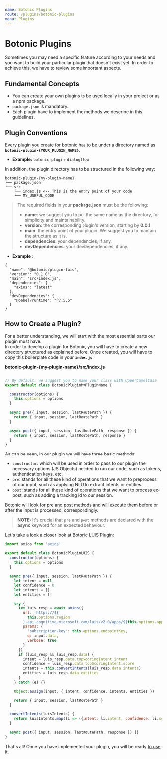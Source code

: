 ```yaml
---
name: Botonic Plugins
route: /plugins/botonic-plugins
menu: Plugins
---
```



# Botonic Plugins

Sometimes you may need a specific feature according to your needs and you want to build 
your particular plugin that doesn't exist yet. In order to achieve this, we have to review some important aspects.

## Fundamental Concepts
* You can create your own plugins to be used locally in your project or as a npm package.
* `package.json` is mandatory.
* Each plugin have to implement the methods we describe in this guidelines.

## Plugin Conventions

Every plugin you create for botonic has to be under a directory named as  
**`botonic-plugin-{YOUR_PLUGIN_NAME}`**.  
* **Example:** `botonic-plugin-dialogflow`

In addition, the plugin directory has to be structured in the following way:
``` 
botonic-plugin-{my-plugin-name}
└── package.json
└── src
    └── index.js <-- This is the entry point of your code
    └── MY_USEFUL_CODE
```

>The required fields in your **package.json** must be the following:
>  * **name**: we suggest you to put the same name as the directory, for simplicity and maintainability.
>  * **version**: the corresponding plugin's version, starting by **0.0.1**.
>  * **main**: the entry point of your plugin. We suggest you to mantain the structure as it is. 
>  * **dependencies**: your dependencies, if any.
>  * **devDependencies**: your devDependencies, if any.  

* **Example** :

```
{
  "name": "@botonic/plugin-luis",
  "version": "0.1.0",
  "main": "src/index.js",
  "dependencies": {
    "axios": "latest"
  },
  "devDependencies": {
    "@babel/runtime": "^7.5.5"
  }
}
```

## How to Create a Plugin? 
For a better understanding, we will start with the most essential parts our plugin must have.  
In order to develop a plugin for Botonic, you will have to create a new directory structured as explained before.
Once created, you will have to copy this boilerplate code in your **`index.js`**:

**botonic-plugin-{my-plugin-name}/src/index.js**

```javascript

// By default, we suggest you to name your class with UpperCamelCase
export default class BotonicPluginMyPluginName {

  constructor(options) {
    this.options = options
  }

  async pre({ input, session, lastRoutePath }) {
    return { input, session, lastRoutePath }
  }

  async post({ input, session, lastRoutePath, response }) {
    return { input, session, lastRoutePath, response }
  }
}

```

As can be seen, in our plugin we will have three basic methods:
* `constructor`: which will be used in order to pass to our plugin the necessary options (JS Objects) needed to run our code,
such as tokens, authentication keys, etc.
* `pre`: stands for all these kind of operations that we want to preprocess of our input, such as applying NLU to extract intents or entities.
* `post`: stands for all these kind of operations that we want to process ex-post, such as adding a tracking id to our session.

Botonic will look for pre and post methods and will execute them before or after the input is processed, correspondingly.

> **NOTE:**
> It's crucial that `pre` and `post` methods are declared with the **async** keyword for an expected behaviour.

Let's take a look a closer look at [Botonic LUIS Plugin](https://github.com/hubtype/botonic/tree/master/packages/botonic-plugin-luis):

```javascript
import axios from 'axios'

export default class BotonicPluginLUIS {
  constructor(options) {
    this.options = options
  }

  async pre({ input, session, lastRoutePath }) {
    let intent = null
    let confidence = 0
    let intents = []
    let entities = []

    try {
      let luis_resp = await axios({
        url: `https://${
          this.options.region
        }.api.cognitive.microsoft.com/luis/v2.0/apps/${this.options.appID}`,
        params: {
          'subscription-key': this.options.endpointKey,
          q: input.data,
          verbose: true
        }
      })
      if (luis_resp && luis_resp.data) {
        intent = luis_resp.data.topScoringIntent.intent
        confidence = luis_resp.data.topScoringIntent.score
        intents = this.convertIntents(luis_resp.data.intents)
        entities = luis_resp.data.entities
      }
    } catch (e) {}

    Object.assign(input, { intent, confidence, intents, entities })

    return { input, session, lastRoutePath }
  }

  convertIntents(luisIntents) {
    return luisIntents.map(li => ({intent: li.intent, confidence: li.score}))
  }

  async post({ input, session, lastRoutePath, response }) {}
}
```

That's all! Once you have implemented your plugin, you will be ready [to use it](/plugins/using-plugins).  

<div style={{display:"flex", justifyContent:"space-between"}}>
  <NextButton title="Using Botonic Plugins" href="/plugins/using-plugins" />
</div>